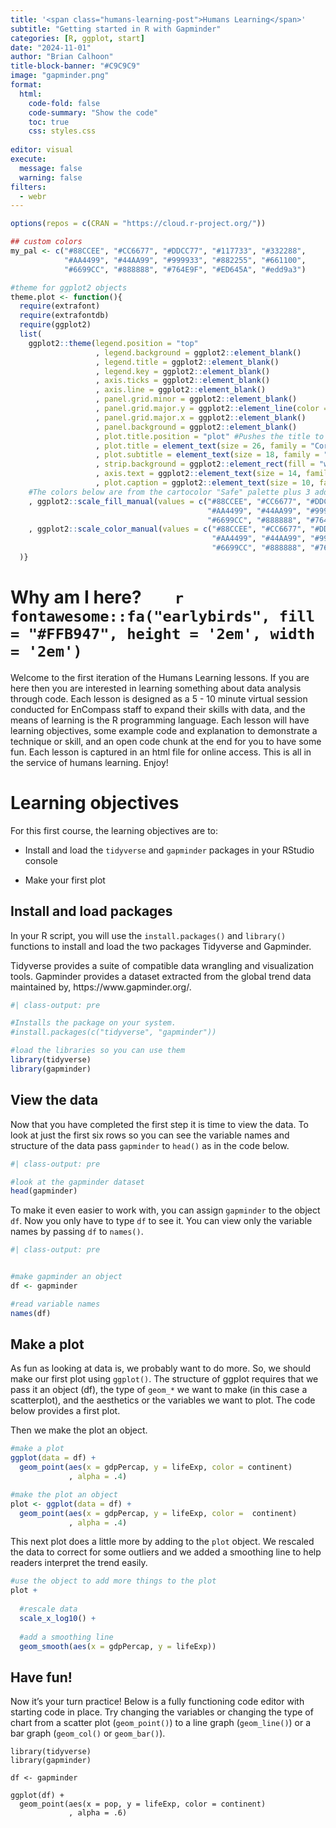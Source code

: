 ```yaml
---
title: '<span class="humans-learning-post">Humans Learning</span>'
subtitle: "Getting started in R with Gapminder"
categories: [R, ggplot, start]
date: "2024-11-01"
author: "Brian Calhoon"
title-block-banner: "#C9C9C9"
image: "gapminder.png"
format: 
  html:
    code-fold: false
    code-summary: "Show the code"
    toc: true
    css: styles.css
    
editor: visual
execute:
  message: false
  warning: false
filters: 
  - webr
---
```


```r

options(repos = c(CRAN = "https://cloud.r-project.org/"))

## custom colors
my_pal <- c("#88CCEE", "#CC6677", "#DDCC77", "#117733", "#332288",
            "#AA4499", "#44AA99", "#999933", "#882255", "#661100",
            "#6699CC", "#888888", "#764E9F", "#ED645A", "#edd9a3")

#theme for ggplot2 objects
theme.plot <- function(){
  require(extrafont)
  require(extrafontdb)
  require(ggplot2)
  list(  
    ggplot2::theme(legend.position = "top"
                   , legend.background = ggplot2::element_blank()
                   , legend.title = ggplot2::element_blank()
                   , legend.key = ggplot2::element_blank() 
                   , axis.ticks = ggplot2::element_blank()
                   , axis.line = ggplot2::element_blank()
                   , panel.grid.minor = ggplot2::element_blank()
                   , panel.grid.major.y = ggplot2::element_line(color = "#CFCDC9") 
                   , panel.grid.major.x = ggplot2::element_blank()
                   , panel.background = ggplot2::element_blank()
                   , plot.title.position = "plot" #Pushes the title to the very left of the plot window
                   , plot.title = element_text(size = 26, family = "Corbel", color = "#000000")
                   , plot.subtitle = element_text(size = 18, family = "Corbel", color = "#A9A9A9")
                   , strip.background = ggplot2::element_rect(fill = "white") 
                   , axis.text = ggplot2::element_text(size = 14, family = "Corbel", hjust = 0, color = "#000000")
                   , plot.caption = ggplot2::element_text(size = 10, family = "Corbel", color = "#000000"))
    #The colors below are from the cartocolor "Safe" palette plus 3 additional colors pulled from cartocolor.
    , ggplot2::scale_fill_manual(values = c("#88CCEE", "#CC6677", "#DDCC77", "#117733", "#332288",
                                            "#AA4499", "#44AA99", "#999933", "#882255", "#661100",
                                            "#6699CC", "#888888", "#764E9F", "#ED645A", "#edd9a3"))
    , ggplot2::scale_color_manual(values = c("#88CCEE", "#CC6677", "#DDCC77", "#117733", "#332288",
                                             "#AA4499", "#44AA99", "#999933", "#882255", "#661100",
                                             "#6699CC", "#888888", "#764E9F", "#ED645A", "#edd9a3"))
  )}

```

# Why am I here?        `r fontawesome::fa("earlybirds", fill = "#FFB947", height = '2em', width = '2em')`

:::: box
::: box-header
Welcome to the first iteration of the Humans Learning lessons. If you are here then you are interested in learning something about data analysis through code. Each lesson is designed as a 5 - 10 minute virtual session conducted for EnCompass staff to expand their skills with data, and the means of learning is the R programming language. Each lesson will have learning objectives, some example code and explanation to demonstrate a technique or skill, and an open code chunk at the end for you to have some fun. Each lesson is captured in an html file for online access. This is all in the service of humans learning. Enjoy!
:::
::::

# Learning objectives

For this first course, the learning objectives are to:

-   Install and load the `tidyverse` and `gapminder` packages in your RStudio console

-   Make your first plot

## Install and load packages

In your R script, you will use the `install.packages()` and `library()` functions to install and load the two packages Tidyverse and Gapminder.

Tidyverse provides a suite of compatible data wrangling and visualization tools. Gapminder provides a dataset extracted from the global trend data maintained by, https://www.gapminder.org/.

```r
#| class-output: pre

#Installs the package on your system.
#install.packages(c("tidyverse", "gapminder"))

#load the libraries so you can use them
library(tidyverse)
library(gapminder)


```

## View the data

Now that you have completed the first step it is time to view the data. To look at just the first six rows so you can see the variable names and structure of the data pass `gapminder` to `head()` as in the code below.

```r
#| class-output: pre

#look at the gapminder dataset
head(gapminder)

```

To make it even easier to work with, you can assign `gapminder` to the object `df`. Now you only have to type `df` to see it. You can view only the variable names by passing `df` to `names()`.

```r
#| class-output: pre


#make gapminder an object
df <- gapminder

#read variable names
names(df)

```

## Make a plot

As fun as looking at data is, we probably want to do more. So, we should make our first plot using `ggplot()`. The structure of ggplot requires that we pass it an object (df), the type of `geom_*` we want to make (in this case a scatterplot), and the aesthetics or the variables we want to plot. The code below provides a first plot.

Then we make the plot an object.

```r

#make a plot
ggplot(data = df) +
  geom_point(aes(x = gdpPercap, y = lifeExp, color = continent)
             , alpha = .4) 

#make the plot an object
plot <- ggplot(data = df) +
  geom_point(aes(x = gdpPercap, y = lifeExp, color =  continent)
             , alpha = .4) 
```

This next plot does a little more by adding to the `plot` object. We rescaled the data to correct for some outliers and we added a smoothing line to help readers interpret the trend easily.

```r

#use the object to add more things to the plot
plot +  
  
  #rescale data
  scale_x_log10() + 
  
  #add a smoothing line
  geom_smooth(aes(x = gdpPercap, y = lifeExp))

```

## Have fun!

Now it's your turn practice! Below is a fully functioning code editor with starting code in place. Try changing the variables or changing the type of chart from a scatter plot (`geom_point()`) to a line graph (`geom_line()`) or a bar graph (`geom_col()` or `geom_bar()`).

```webr-r

library(tidyverse)
library(gapminder)

df <- gapminder

ggplot(df) +
  geom_point(aes(x = pop, y = lifeExp, color = continent)
             , alpha = .6)


```
